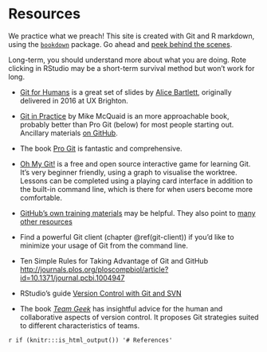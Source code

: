 # Resources {#resources}

We practice what we preach! This site is created with Git and R markdown, using the [`bookdown`](https://github.com/rstudio/bookdown/) package. Go ahead and [peek behind the scenes](https://github.com/jennybc/happy-git-with-r).

Long-term, you should understand more about what you are doing. Rote clicking in RStudio may be a short-term survival method but won't work for long.

  * [Git for Humans](https://speakerdeck.com/alicebartlett/git-for-humans) is a great set of slides by [Alice Bartlett](https://alicebartlett.co.uk), originally delivered in 2016 at UX Brighton.

  * [Git in Practice](https://www.manning.com/books/git-in-practice) by Mike McQuaid is an more approachable book, probably better than Pro Git (below) for most people starting out. Ancillary materials [on GitHub](https://github.com/MikeMcQuaid/GitInPractice).

  * The book [Pro Git](http://git-scm.com/book) is fantastic and comprehensive.

  * [Oh My Git!](https://ohmygit.org/) is a free and open source interactive game for learning Git. It's very beginner friendly, using a graph to visualise the worktree. Lessons can be completed using a playing card interface in addition to the built-in command line, which is there for when users become more comfortable.

  * [GitHub's own training materials](http://training.github.com/kit/) may be helpful. They also point to [many other resources](https://help.github.com/articles/what-are-other-good-resources-for-learning-git-and-github)

  * Find a powerful Git client (chapter \@ref(git-client)) if you'd like to minimize your usage of Git from the command line.
  
  * Ten Simple Rules for Taking Advantage of Git and GitHub <http://journals.plos.org/ploscompbiol/article?id=10.1371/journal.pcbi.1004947>

  * RStudio's guide [Version Control with Git and SVN](https://support.rstudio.com/hc/en-us/articles/200532077-Version-Control-with-Git-and-SVN)
  
  * The book *[Team Geek](http://shop.oreilly.com/product/0636920018025.do)* has insightful advice for the human and collaborative aspects of version control.  It proposes Git strategies suited to different characteristics of teams.

`r if (knitr:::is_html_output()) '# References'`
